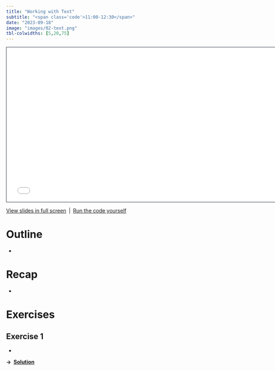 ```yaml
---
title: "Working with Text"
subtitle: "<span class='code'>11:00-12:30</span>"
date: "2023-09-18"
image: "images/02-text.png"
tbl-colwidths: [5,20,75]
---
```


```{=html}
<iframe class="slide-deck" src="../materials/02-text.html" height="420" width="747" style="border: 1px solid #2e3846;"></iframe>
```

<a href='../materials/02-text.html' target="_blank">View slides in full screen</a>&ensp;|&ensp;<a href='../materials/scripts/02-text.R' target="_blank">Run the code yourself</a>

# Outline

-   

# Recap

::: recap
-   
:::

# Exercises

## Exercise 1

::: question
-   
:::

**&rarr;&ensp;<a href='../materials/solutions/02-text-solution.html' target="_blank">Solution</a>**
